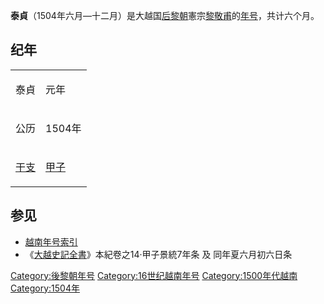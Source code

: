 {{Eranamebox|年号=泰貞
|起讫时间= 1504年六月—十二月
|政权= [[后黎朝|后黎朝]]
|帝王= 肃宗[[黎敬甫|黎敬甫]]
|历时= 六个月
|timeline=
|说明=
}}
'''泰貞'''（1504年六月—十二月）是大越国[[后黎朝|后黎朝]]憲宗[[黎敬甫|黎敬甫]]的[[年号|年号]]，共计六个月。

==纪年==

{| class="wikitable" style="background-color:#ffffff;text-align:center"
|- style="font-weight:bold"
|泰貞||元年
|- 
|公历||1504年
|- 
|[[干支|干支]]||[[甲子|甲子]]
|}

==参见==
*[[越南年号索引|越南年号索引]]
*《[[大越史記全書|大越史記全書]]》本紀卷之14·甲子景統7年条 及 同年夏六月初六日条 

{{年号|[[景統|景統]]|[[越南年号索引|越南后黎朝年号]]|[[端慶|端慶]]}}
{{越南年號}}
[[Category:後黎朝年号|Category:後黎朝年号]]
[[Category:16世纪越南年号|Category:16世纪越南年号]]
[[Category:1500年代越南|Category:1500年代越南]]
[[Category:1504年|Category:1504年]]